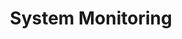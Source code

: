 ---
id: "sd_easy_mc_020"
questionType: "MULTIPLE_CHOICE"
title: "System Monitoring"
description: "Which tool is commonly used for system monitoring?"
difficulty: "EASY"
category: "System Design"
options:
  - "Redis"
  - "Prometheus"
  - "MongoDB"
  - "PostgreSQL"
correctAnswer: 1
---